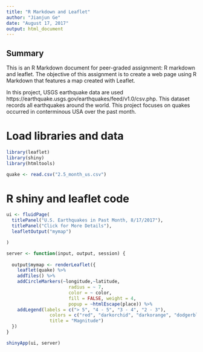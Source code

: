 ```yaml
---
title: "R Markdown and Leaflet"
author: "Jianjun Ge"
date: "August 17, 2017"
output: html_document
---
```


## Summary
This is an R Markdown document for peer-graded assignment: R markdown and leaflet. The objective of this assignment is to create a web page using R Markdown that features a map created with Leaflet. 

In this project, USGS earthquake data are used https://earthquake.usgs.gov/earthquakes/feed/v1.0/csv.php. This dataset records all earthquakes around the world. This project focuses on quakes occurred in conterminous USA over the past month. 

# Load libraries and data

```r
library(leaflet)
library(shiny)
library(htmltools)

quake <- read.csv("2.5_month_us.csv")
```

# R shiny and leaflet code

```r
ui <- fluidPage(
  titlePanel("U.S. Earthquakes in Past Month, 8/17/2017"),
  titlePanel("Click for More Details"),
  leafletOutput("mymap")

)

server <- function(input, output, session) {
  
  output$mymap <- renderLeaflet({
    leaflet(quake) %>% 
    addTiles() %>%
    addCircleMarkers(~longitude,~latitude, 
                       radius = ~ 7,
                       color = ~ color,
                       fill = FALSE, weight = 4,
                       popup = ~htmlEscape(place)) %>% 
    addLegend(labels = c("> 5", "4 - 5", "3 - 4", "2 - 3"), 
                colors = c("red", "darkorchid", "darkorange", "dodgerblue" ), 
                title = "Magnitude")
  })
}

shinyApp(ui, server)

```

